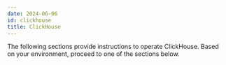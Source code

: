 ```yaml
---
date: 2024-06-06
id: clickhouse
title: ClickHouse
---
```

The following sections provide instructions to operate ClickHouse. Based on your environment, proceed to one of the sections below.



<DocCardContainer>

<DocCard
    title="📄️ Increase ClickHouse PV"
    description="You can use the following helm upgrade command to increase the size of the persistent..."
    href="/docs/operate/clickhouse/increase-clickhouse-pv/"
/>


<DocCard
    title="📄️ Connect to ClickHouse"
    description="Follow the instructions below for connecting to your ClickHouse..."
    href="/docs/operate/clickhouse/connect-to-clickhouse/"
/>

<DocCard
    title="📄️ Distributed ClickHouse"
    description="In v0.12, SigNoz introduces support for distributed clickhouse..."
    href="/docs/operate/clickhouse/distributed-clickhouse/"
/>

<DocCard
    title="📄️ External ClickHouse"
    description="It is recommended to use the ClickHouse instance that is deployed along..."
    href="/docs/operate/clickhouse/external-clickhouse/"
/>

</DocCardContainer>
